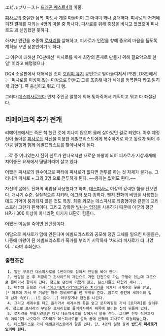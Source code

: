 エビルプリースト
[[드래곤 퀘스트4]]의 마물.

[[피사로]]의 충실한 심복. 
마도사 계열 마물이며 그 마력이 꽤나 강대하다.
피사로의 거처에 펴진 결계를 지키는 4명의 마물 중 하나다.
피사로를 위해 충성을 바치고 있었으며 피사로도 꽤 신임했던 듯하다.

하지만 인간을 조종해 [[로자리]]를 살해하고, 피사로가 인간을 향해 증오의 마음을 품도록 계획을 꾸민 장본인이기도 하다.

그 이유에 대해선 FC판에선 '피사로를 마계 최강의 존재로 만들기 위해 필요악으로 한 일' 이라고 해명했으나 

DQ4 소설판에서 재해석된 것이 [[호리이 유지]] 공인으로 받아들여져서 PS판, DS판에서는 '피사로를 이성이 없는 마왕으로 만들고 그를 조종해 내가 세계를 정복한다 라고 밝히게 되었다. 즉 충성이고 뭐고 다 뻥.

그러다 [[데스피사로]]보다 먼저 주인공 일행에 의해 맞아죽어서 계획이고 뭐고 다 좌절된다.


== 리메이크의 추가 전개 ==

리메이크에서는 죽은 척 했던 것에 지나지 않으며 몰래 살아있던 걸로 되었다. 이후 제정신이 돌아온 [[피사로]]는 자신을 이용한 에빌프리스트에게 복수하기로 하고 동료가 되어 주인공 일행과 함께 에빌프리스트를 찾아나서게 된다.

...작 중 어디있는지 전혀 힌트가 안나오지만 새로운 마왕이 되어 피사로가 지상세계에 지어놓은 요새에서 떵떵거리며 살고 있다.

어쨌든 피사로의 원수이므로 파티에 피사로가 없다면 전투를 하는 것 자체가 불가능. 그러니까 피사로 + 그외 3명 으로 전투하게 된다. ~~용자는 없어도 된다.~~

자신의 몸에도 진화의 비법을 사용했다고 하며, [[데스피사로]] 이상의 강력한 힘을 선보인다. 개사기 수준. 실질적으론 치키라, 에그라 보다 강하다. 왠지 진화의 비법을 사용했는데도 기억이 붕괴되지 않은 것도 특징. 최종 외모는 데스피사로 최종형이랑 같은데 프리스트라 그런가 흰색이다. 그리고 강화판 [[빛나는 입김]]을 사용하기 때문에 아군의 평균 HP가 300 이상이 아니라면 이기기 대단히 힘들다.

어쨌든 이놈을 죽이면 진엔딩이다.


여담으로 피사로가 맘에 안든다며 에빌프리스트와 공모해 정권 교체를 일으킨 마물들은, 나중에 마왕이 된 에빌프리스트가 폭거를 부리기 시작하자 '차라리 피사로가 더 나았어...' 라며 후회한다.

=== 출현조건 ===

  1. 일단 무조건 데스피사로를 1번이라도 잡아서 엔딩을 봐야 한다.
  2. 엔딩을 본 후 저장하고 갓사이드의 제단으로 가면 던전으로 가는 구멍이 있는데 그곳으로 들어가서 끝까지 간다. 참고로 던전이 더럽게 길고, 몬스터들도 더럽게 세다...
  3. 던전의 끝으로 가서 [["에그라&치키라"에그라와 치키라]]를 이겨서 세계수의 꽃을 받고,[* 이후에 가서 또 겨루면 마족 장비세트를 한 부위씩 준다. 참고로 중간에 세계수의 잎과 남자 속옷(...)도 준다...] 아무렇게나 던전을 나간다.
  4. 그리고 세계수를 타고 올라가서 세계수의 꽃을 얻고 로자리힐로 가서 [로자리]를 살려주자. 참고로 로자리의 무덤은 로자리힐로 들어가자마자 위쪽에 보이는 집의 뒤뜰에 있다.
  5. 로자리를 부활시켰으면 다시 데스피사로를 찾아가서 말을 건다. 그러면 전투 직전까지의 이야기가 나오다가 로자리가 데스피사로를 설득 끝에 본래의 피사로로 되돌려놓는다.
  6. 데스팰리스로 가서 에빌프리스트에게 말을 건다. 단, 4명의 일행 중에 '''반드시 피사로가 있어야 한다.'''

